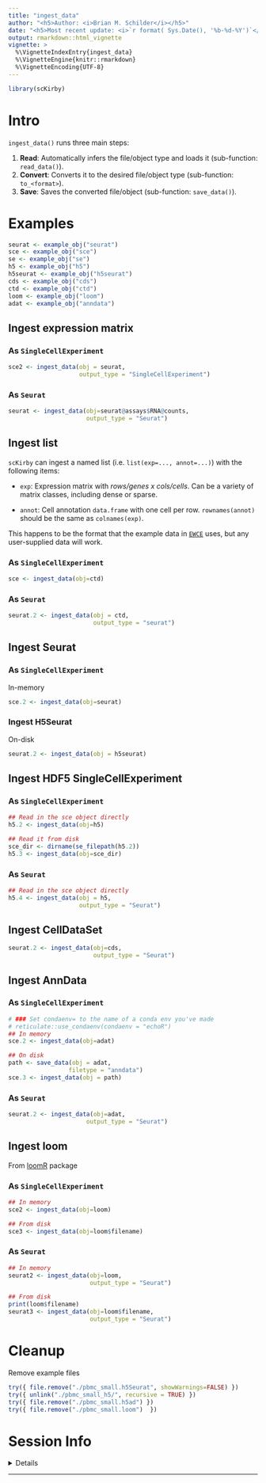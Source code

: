 ```yaml
---
title: "ingest_data"
author: "<h5>Author: <i>Brian M. Schilder</i></h5>"  
date: "<h5>Most recent update: <i>`r format( Sys.Date(), '%b-%d-%Y')`</i></h5>" 
output: rmarkdown::html_vignette
vignette: >
  %\VignetteIndexEntry{ingest_data}
  %\VignetteEngine{knitr::rmarkdown}
  %\VignetteEncoding{UTF-8}
--- 
```


```r
library(scKirby)
```

# Intro 

`ingest_data()` runs three main steps:

1. **Read**: Automatically infers the file/object type and loads it (sub-function: `read_data()`).  
2. **Convert**: Converts it to the desired file/object type (sub-function: `to_<format>`). 
3. **Save**: Saves the converted file/object (sub-function: `save_data()`).

# Examples 

```r
seurat <- example_obj("seurat")
sce <- example_obj("sce")
se <- example_obj("se")
h5 <- example_obj("h5")
h5seurat <- example_obj("h5seurat")
cds <- example_obj("cds")
ctd <- example_obj("ctd")
loom <- example_obj("loom")
adat <- example_obj("anndata")
```


## Ingest expression matrix  

### As `SingleCellExperiment`  

```r
sce2 <- ingest_data(obj = seurat, 
                    output_type = "SingleCellExperiment")
```

### As `Seurat` 

```r
seurat <- ingest_data(obj=seurat@assays$RNA@counts, 
                      output_type = "Seurat") 
```



## Ingest list 

`scKirby` can ingest a named list (i.e. `list(exp=..., annot=...)`) with the following items:  

- `exp`: Expression matrix with *rows/genes x cols/cells*. 
Can be a variety of matrix classes, including dense or sparse.  

- `annot`: Cell annotation `data.frame` with one cell per row. 
`rownames(annot)` should be the same as `colnames(exp)`. 

This happens to be the format that the example data in [`EWCE`](https://github.com/NathanSkene/EWCE) uses, but any user-supplied data will work. 

### As `SingleCellExperiment`  

```r
sce <- ingest_data(obj=ctd)
```

### As `Seurat` 

```r
seurat.2 <- ingest_data(obj = ctd, 
                        output_type = "seurat")
```



## Ingest Seurat 

### As `SingleCellExperiment`  

In-memory

```r
sce.2 <- ingest_data(obj=seurat)
```

### Ingest H5Seurat  

On-disk 

```r
seurat.2 <- ingest_data(obj = h5seurat)
```


## Ingest HDF5 SingleCellExperiment 



### As `SingleCellExperiment`  

```r
## Read in the sce object directly
h5.2 <- ingest_data(obj=h5)

## Read it from disk
sce_dir <- dirname(se_filepath(h5.2))
h5.3 <- ingest_data(obj=sce_dir)
```

### As `Seurat` 

```r
## Read in the sce object directly
h5.4 <- ingest_data(obj = h5,
                    output_type = "Seurat") 
```

## Ingest CellDataSet 

```r
seurat.2 <- ingest_data(obj=cds,
                        output_type = "Seurat") 
```



## Ingest AnnData 

### As `SingleCellExperiment`  

```r
# ### Set condaenv= to the name of a conda env you've made 
# reticulate::use_condaenv(condaenv = "echoR") 
## In memory
sce.2 <- ingest_data(obj=adat)

## On disk
path <- save_data(obj = adat,
                 filetype = "anndata")
sce.3 <- ingest_data(obj = path)
```

### As `Seurat` 

```r
seurat.2 <- ingest_data(obj=adat, 
                      output_type = "Seurat")
```


## Ingest loom

From [loomR](https://github.com/mojaveazure/loomR) package

### As `SingleCellExperiment`  

```r
## In memory 
sce2 <- ingest_data(obj=loom) 

## From disk 
sce3 <- ingest_data(obj=loom$filename)
```

### As `Seurat`  

```r
## In memory 
seurat2 <- ingest_data(obj=loom, 
                       output_type = "Seurat") 

## From disk
print(loom$filename)
seurat3 <- ingest_data(obj=loom$filename,
                       output_type = "Seurat")
```


# Cleanup 

Remove example files 

```r
try({ file.remove("./pbmc_small.h5Seurat", showWarnings=FALSE) })
try({ unlink("./pbmc_small_h5/", recursive = TRUE) })
try({ file.remove("./pbmc_small.h5ad") })
try({ file.remove("./pbmc_small.loom")  })
```


# Session Info

<details>

```r
utils::sessionInfo()
```

</details>
<hr>

